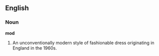 ==English==

===Noun===

'''mod'''

#An unconventionally modern style of fashionable dress originating in England in the 1960s.